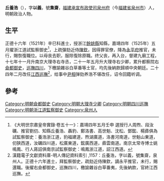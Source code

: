 {{明清人物信息框
| 姓名 = 丘養浩
| 原名 =
| 圖片名稱= 
| 圖片大小 =
| 圖片說明 = 
| 最高職務 =都察院右僉都御史巡撫四川
| 國家 = 大明 
| 爵位 =
| 籍貫 = [[福建承宣布政使司|福建承宣布政使司]][[泉州府|泉州府]]
| 族裔 = 
| 旗籍 = 
| 字號 = 字'''以義'''，號'''集齋'''
| 諡號 =
| 出生日期 = 弘治九年
| 出生地點 = 
| 逝世日期 = 卒年不詳 
| 逝世地點 =
| 墓葬 =
| 配偶 = 
| 親屬 = 
| 出身 =
* 正德十六年辛巳科同進士出身
| 經歷 =
| 著作 = 
}}
'''丘養浩'''（{{bd|1496年||？|}}），字'''以義'''，號'''集齋'''，[[福建承宣布政使司|福建承宣布政使司]][[泉州府|泉州府]]（今[[福建省|福建省]][[泉州市|泉州市]]）人，明朝政治人物。

==生平 ==
正德十六年（1521年）辛巳科進士，授浙江[[餘姚縣|餘姚縣]]知縣，嘉靖四年（1525年）五月擢浙江道試監察御史<ref>《大明世宗肅皇帝實錄·卷五十一》：嘉靖四年五月壬申 選授行人周煦、段汝礪、推官劉仞、知縣丘養浩、聶豹、鄭洛書、高世魁、沈松、鄧鋐、楊彞俱為試監察御史：養浩浙江道，豹福建道，煦湖廣道，洛書河南道，世魁山東道，仞狹西道，汝礪四川道，松廣東道，鋐廣西道，彞雲南道。南京太常寺博士姚鳴鳳、行人蔣詔俱南京試監察御史：鳴鳳浙江道，詔江西道。</ref>，上疏彈劾近侍[[陳欽|陳欽]]，因得罪官僚，降為[[永平府|永平府]]推官，未行，賜恢復職位。以母丧去职，服除復除原職。终父丧，再入台，督建九廟工程，十七年十一月升南京大理寺右寺丞，二十一年五月升大理寺右少卿，累升都察院右[[僉都御史|僉都御史]]，[[四川巡撫|巡撫四川]]，下檄諭雜谷白草番等土官，均先後納款歸順中央朝廷。二十四年二月改任[[江西巡撫|江西巡撫]]<ref>漢籍電子文獻資料庫-明人傳記資料索引 ,1157：丘養浩，字以義，號集齋，泉州人。正德十六年進士，拜監察御史，疏劾近侍陳欽，謫永平推官，未行，賜還職。後擢右僉都御史，巡撫四川，檄諭雜谷白草番夷，先後納款，官終江西巡撫。	</ref>，给事中[[尹相|尹相]]弹劾养浩不堪改任，诏令回籍听调。

==參考==
{{reflist}}

{{明朝人物小作品}}
{{正德十六年辛巳科殿試金榜}}

[[Category:明朝僉都御史|Category:明朝僉都御史]]
[[Category:明朝大理寺少卿|Category:明朝大理寺少卿]]
[[Category:明朝四川巡撫|Category:明朝四川巡撫]]
[[Category:明朝浙江道監察御史|Category:明朝浙江道監察御史]]
[[Category:泉州人|Category:泉州人]]